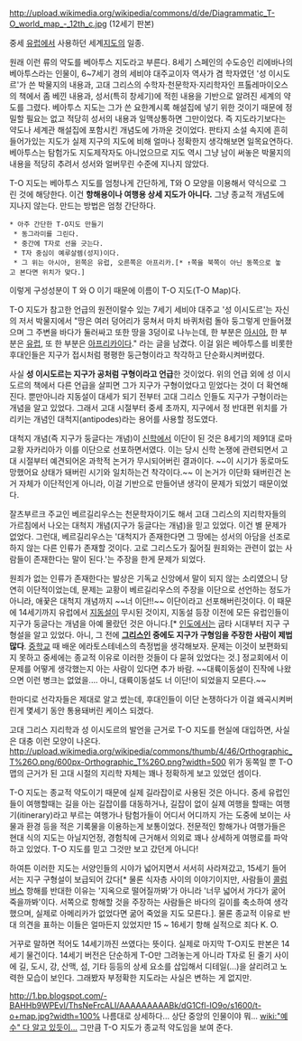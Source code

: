 http://upload.wikimedia.org/wikipedia/commons/d/de/Diagrammatic_T-O_world_map_-_12th_c.jpg
(12세기 판본)

중세 [[유럽]]에서 사용하던 세계[[지도]]의 일종. 

원래 이런 류의 약도를 베아투스 지도라고 부른다. 8세기 스페인의 수도승인 리에바나의 베아투스라는 인물이, 6~7세기 경의 세비야 대주교이자 역사가 겸 학자였던 '성 이시도르'가 쓴 박물지의 내용과, 고대 그리스의 수학자·천문학자·지리학자인 프톨레마이오스의 책에서 좀 베낀 내용과, 성서(특히 창세기)에 적힌 내용을 기반으로 알려진 세계의 약도를 그렸다. 베아투스 지도는 그가 쓴 요한계시록 해설집에 넣기 위한 것이기 때문에 정밀할 필요는 없고 적당히 성서의 내용과 일맥상통하면 그만이었다. 즉 지도라기보다는 약도나 세계관 해설집에 포함시킨 개념도에 가까운 것이었다. 판타지 소설 속지에 흔히 들어가있는 지도가 실제 지구의 지도에 비해 얼마나 정확한지 생각해보면 일목요연하다. 베아투스는 탐험가도 지도제작자도 아니었으므로 지도 역시 그냥 남이 써놓은 박물지의 내용을 적당히 추려서 성서와 얼버무린 수준에 지나지 않았다.

T-O 지도는 베아투스 지도를 엄청나게 간단하게, T와 O 모양을 이용해서 약식으로 그린 것에 해당한다. 이건 '''항해용이나 여행용 상세 지도가 아니다.''' 그냥 종교적 개념도에 지나지 않는다. 만드는 방법은 엄청 간단하다. 
 * 아주 간단한 T-O지도 만들기
  * 동그라미를 그린다.
  * 중간에 T자로 선을 긋는다.
  * T자 중심이 예루살렘(성지)이다.
  * 그 위는 아시아, 왼쪽은 유럽, 오른쪽은 아프리카.[* ↑쪽을 북쪽이 아닌 동쪽으로 놓고 본다면 위치가 맞다.]
이렇게 구성성분이 T 와 O 이기 때문에 이름이 T-O 지도(T-O Map)다. 

T-O 지도가 참고한 언급의 원전이랄수 있는 7세기 세비야 대주교 '성 이시도르'는 자신의 저서 박물지에서 "땅은 여러 덩어리가 뭉쳐서 마치 바퀴처럼 돌아 둥그렇게 만들어졌으며 그 주변을 바다가 둘러싸고 또한 땅을 3덩이로 나누는데, 한 부분은 [[아시아]], 한 부분은 [[유럽]], 또 한 부분은 [[아프리카]]이다." 라는 글을 남겼다. 이걸 읽은 베아투스를 비롯한 후대인들은 지구가 접시처럼 평평한 둥근형이라고 착각하고 단순화시켜버렸다.

{{{+2 하지만}}} 사실 '''성 이시도르는 지구가 공처럼 구형이라고 언급'''한 것이었다. 위의 언급 외에 성 이시도르의 책에서 다른 언급을 살피면 그가 지구가 구형이었다고 믿었다는 것이 더 확연해진다. 뿐만아니라 지동설이 대세가 되기 전부터 고대 그리스 인들도 지구가 구형이라는 개념을 알고 있었다. 그래서 고대 시절부터 중세 초까지, 지구에서 정 반대편 위치를 가리키는 개념인 대척지(antipodes)라는 용어를 사용할 정도였다.

대척지 개념(즉 지구가 둥글다는 개념)이 [[신학]]에서 이단이 된 것은 8세기의 제91대 로마 교황 자카리아가 이를 이단으로 선포하면서였다. 이는 당시 신학 논쟁에 관련되면서 고대 시절부터 예견되어온 과학적 논거가 무시되어버린 결과이다. ~~이 시기가 동로마도 망했어요 상태가 돼버린 시기와 일치하는건 착각이다.~~ 이 논거가 이단화 돼버린건 논거 자체가 이단적인게 아니라, 이걸 기반으로 만들어낸 생각이 문제가 되었기 때문이었다. 

잘츠부르크 주교인 베르길리우스는 천문학자이기도 해서 고대 그리스의 지리학자들의 가르침에서 나오는 대척지 개념(지구가 둥글다는 개념)을 믿고 있었다. 이건 별 문제가 없었다. 그런대, 베르길리우스는 '대척지가 존재한다면 그 땅에는 성서의 아담을 선조로 하지 않는 다른 인류가 존재할 것이다. 고로 그리스도가 짊어질 원죄와는 관련이 없는 사람들이 존재한다는 말이 된다.'는 주장을 한게 문제가 되었다. 

원죄가 없는 인류가 존재한다는 발상은 기독교 신앙에서 말이 되지 않는 소리였으니 당연히 이단적이었는데, 문제는 교황이 베르길리우스의 주장을 이단으로 선언하는 정도가 아니라, 애꿎은 대척지 개념까지 ~~너 이단!!~~ 이단이라고 선포해버린것이다. 이 때문에 14세기까지 유럽에서 [[지동설]]이 무시된 것이지, 지동설 등장 이전에 모든 유럽인들이 지구가 둥글다는 개념을 아예 몰랐던 것은 아니다.[* [[인도]]에서는 굽타 시대부터 지구 구형설을 알고 있었다. 아니, 그 전에 '''[[그리스]]인 중에도 지구가 구형임을 주장한 사람이 제법 많다'''. [[중학교]] 때 배운 에라토스테네스의 측정법을 생각해보자. 문제는 이것이 보편화되지 못하고 중세에는 종교적 이유로 이러한 것들이 다 묻혀 있었다는 것.] 정교회에서 이 문제를 어떻게 생각했는지 아는 사람이 있다면 추가 바람. ~~대륙이동설이 진작에 나왔으면 이런 병크는 없었을.... 아니, 대륙이동설도 너 이단!이 되었을지 모른다.~~

한마디로 선각자들은 제대로 알고 썼는데, 후대인들이 이단 논쟁하다가 이걸 왜곡시켜버린게 몇세기 동안 통용돼버린 케이스 되겠다. 

고대 그리스 지리학과 성 이시도르의 발언을 근거로 T-O 지도를 현실에 대입하면, 사실은 대충 이런 모양이 나온다.
http://upload.wikimedia.org/wikipedia/commons/thumb/4/46/Orthographic_T%26O.png/600px-Orthographic_T%26O.png?width=500
위가 동쪽일 뿐 T-O 맵의 근거가 된 고대 시절의 지리학 자체는 꽤나 정확하게 보고 있었던 셈이다.

T-O 지도는 종교적 약도이기 때문에 실제 길라잡이로 사용된 것은 아니다. 중세 유럽인들이 여행할때는 길을 아는 길잡이를 대동하거나, 길잡이 없이 실제 여행을 할때는 여행기(itinerary)라고 부르는 여행가나 탐험가들이 어디서 어디까지 가는 도중에 보이는 사물과 환경 등을 적은 기록물을 이용하는게 보통이었다. 전문적인 항해가나 여행가들은 현대 식의 지도는 아닐지언정, 경험칙에 근거해서 의외로 꽤나 상세하게 여행로를 파악하고 있었다. T-O 지도를 믿고 그것만 보고 갔던게 아니다!

하여튼 이러한 지도는 서양인들의 시야가 넓어지면서 서서히 사라져갔고, 15세기 들어서는 지구 구형설이 보급되어 갔다[* 물론 식자층 사이의 이야기이지만, 사람들이 [[콜럼버스]] 항해를 반대한 이유는 '지옥으로 떨어질까봐'가 아니라 '너무 넓어서 가다가 굶어 죽을까봐'이다. 서쪽으로 항해할 것을 주장하는 사람들은 바다의 길이를 축소하여 생각했으며, 실제로 아메리카가 없었다면 굶어 죽었을 지도 모른다.]. 물론 종교적 이유로 반대 의견을 표하는 이들은 얼마든지 있었지만 15 ~ 16세기 항해 실적으로 죄다 K. O.

거꾸로 말하면 적어도 14세기까진 쓰였다는 뜻이다. 실제로 마지막 T-O지도 판본은 14세기 물건이다. 14세기 버전은 단순하게 T-O만 그려놓는게 아니라 T자로 된 줄기 사이에 길, 도시, 강, 산맥, 섬, 기타 등등의 상세 요소를 삽입해서 디테일(...)을 살리려고 노력한 모습이 보인다. 그래봤자 부정확한 지도라는 사실은 변하는 게 없지만.

http://1.bp.blogspot.com/-BAHHb9WPEvI/ThsNeFrcALI/AAAAAAAAABk/dG1Cfl-IO9o/s1600/t-o+map.jpg?width=100%
나름대로 상세하다...
상단 중앙의 인물이야 뭐... [[wiki:"예수" 다 알고 있듯이...]] 그만큼 T-O 지도가 종교적 약도임을 보여 준다.
